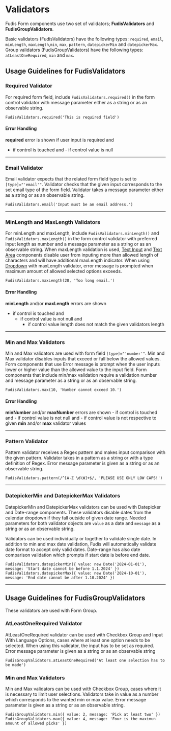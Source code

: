 
<Meta title="Utilities/Validators" />

# Validators

Fudis Form components use two set of validators; **FudisValidators** and **FudisGroupValidators**.

Basic validators (FudisValidators) have the following types: `required`, `email`, `minLength`, `maxLength`,`min`, `max`, `pattern`, `datepickerMin` and `datepickerMax`. Group validators (FudisGroupValidators) have the following types: `atLeastOneRequired`, `min` and `max`.

## Usage Guidelines for FudisValidators

### Required Validator

For required form field, include `FudisValidators.required()` in the form control validator with message parameter either as a string or as an observable string.

```
FudisValidators.required('This is required field')
```

#### Error Handling

**required** error is shown if user input is required and

- if control is touched and - if control value is null

---

### Email Validator

Email validator expects that the related form field type is set to `[type]="'email'"`. Validator checks that the given input corresponds to the set email type of the form field. Validator takes a message parameter either as a string or as an observable string.

```
FudisValidators.email('Input must be an email address.')
```

---

### MinLength and MaxLength Validators

For minLength and maxLength, include `FudisValidators.minLength()` and `FudisValidators.maxLength()` in the form control validator with preferred input length as number and a message parameter as a string or as an observable string. When maxLength validation is used, [Text Input](/docs/components-form-text-input--documentation) and [Text Area](/docs/components-form-text-area--documentation) components disable user from inputing more than allowed length of characters and will have additional maxLength indicator. When using [Dropdown](/docs/components-form-dropdown--documentation) with maxLength validator, error message is prompted when maximum amount of allowed selected options exceeds.

```
FudisValidators.maxLength(20, 'Too long email.')
```

#### Error Handling

**minLength** and/or **maxLength** errors are shown

- if control is touched and
  - if control value is not null and
    - if control value length does not match the given validators length

---

### Min and Max Validators

Min and Max validators are used with form field `[type]="'number'"`. Min and Max validator disables inputs that exceed or fall below the allowed values. Form components that use Error message is prompt when the user inputs lower or higher value than the allowed value to the input field. Form components that include min/max validation require a validation number and message parameter as a string or as an observable string.

```
FudisValidators.max(10, 'Number cannot exceed 10.')

```

#### Error Handling

**minNumber** and/or **maxNumber** errors are shown - if control is touched and - if control value is not null and - if control value is not respective to given **min** and/or **max** validator values

---

### Pattern Validator

Pattern validator receives a Regex pattern and makes input comparison with the given pattern. Validator takes in a pattern as a string or with a type definition of Regex. Error message parameter is given as a string or as an observable string.

```
FudisValidators.pattern(/^[A-Z \d\W]+$/, 'PLEASE USE ONLY LOW CAPS!')

```

---

### DatepickerMin and DatepickerMax Validators

DatepickerMin and DatepickerMax validators can be used with Datepicker and Date-range components. These validators disable dates from the calendar dropdown if they fall outside of given date range.
Needed parameters for both validator objects are `value` as a date and `message` as a string or as an observable string.

Validators can be used individually or together to validate single date. In addition to min and max date validation, Fudis will automatically validate date format to accept only valid dates. Date-range has also date comparison validation which prompts if start date is before end date.

```
FudisValidators.datepickerMin({ value: new Date('2024-01-01'), message: 'Start date cannot be before 1.1.2024' })
FudisValidators.datepickerMax({ value: new Date('2024-10-01'), message: 'End date cannot be after 1.10.2024' })
```

---

## Usage Guidelines for FudisGroupValidators

These validators are used with Form Group.

### AtLeastOneRequired Validator

AtLeastOneRequired validator can be used with Checkbox Group and Input With Language Options, cases where at least one option needs to be selected. When using this validator, the input has to be set as required. Error message parameter is given as a string or as an observable string

```
FudisGroupValidators.atLeastOneRequired('At least one selection has to be made')

```

### Min and Max Validators

Min and Max validators can be used with Checkbox Group, cases where it is necessary to limit user selections. Validators take in value as a number which corresponds to the wanted min or max value. Error message parameter is given as a string or as an observable string.

```
FudisGroupValidators.min({ value: 2, message: 'Pick at least two' })
FudisGroupValidators.max({ value: 4, message: 'Four is the maximun amount of allowed picks' })

```
